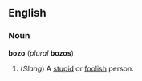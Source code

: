 ==English==

===Noun===
'''bozo''' (''plural'' '''bozos''')
# (''Slang'') A [[stupid]] or [[foolish]] person.